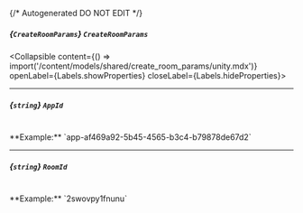 {/* Autogenerated DO NOT EDIT  */}

##### *{`CreateRoomParams`}* `CreateRoomParams`
<Collapsible content={() => import('/content/models/shared/create_room_params/unity.mdx')} openLabel={Labels.showProperties} closeLabel={Labels.hideProperties}>
</Collapsible>

---
##### *{`string`}* `AppId`
<br/>
**Example:** `app-af469a92-5b45-4565-b3c4-b79878de67d2`

---
##### *{`string`}* `RoomId`
<br/>
**Example:** `2swovpy1fnunu`


